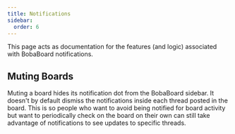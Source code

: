 ```yaml
---
title: Notifications
sidebar:
  order: 6
---
```


This page acts as documentation for the features (and logic) associated with
BobaBoard notifications.

## Muting Boards

Muting a board hides its notification dot from the BobaBoard sidebar. It doesn't
by default dismiss the notifications inside each thread posted in the board.
This is so people who want to avoid being notified for board activity but want
to periodically check on the board on their own can still take advantage of
notifications to see updates to specific threads.
